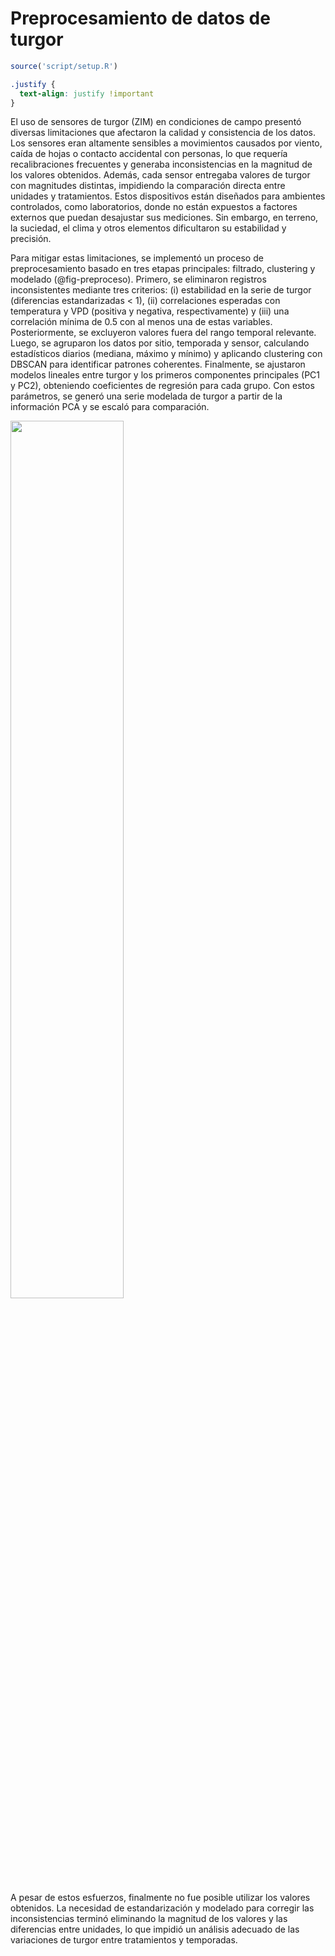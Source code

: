 # Preprocesamiento de datos de turgor

```r
source('script/setup.R')
```

```css
.justify {
  text-align: justify !important
}
```

::: justify
El uso de sensores de turgor (ZIM) en condiciones de campo presentó diversas limitaciones que afectaron la calidad y consistencia de los datos. Los sensores eran altamente sensibles a movimientos causados por viento, caída de hojas o contacto accidental con personas, lo que requería recalibraciones frecuentes y generaba inconsistencias en la magnitud de los valores obtenidos. Además, cada sensor entregaba valores de turgor con magnitudes distintas, impidiendo la comparación directa entre unidades y tratamientos. Estos dispositivos están diseñados para ambientes controlados, como laboratorios, donde no están expuestos a factores externos que puedan desajustar sus mediciones. Sin embargo, en terreno, la suciedad, el clima y otros elementos dificultaron su estabilidad y precisión.

Para mitigar estas limitaciones, se implementó un proceso de preprocesamiento basado en tres etapas principales: filtrado, clustering y modelado (@fig-preproceso). Primero, se eliminaron registros inconsistentes mediante tres criterios: (i) estabilidad en la serie de turgor (diferencias estandarizadas \< 1), (ii) correlaciones esperadas con temperatura y VPD (positiva y negativa, respectivamente) y (iii) una correlación mínima de 0.5 con al menos una de estas variables. Posteriormente, se excluyeron valores fuera del rango temporal relevante. Luego, se agruparon los datos por sitio, temporada y sensor, calculando estadísticos diarios (mediana, máximo y mínimo) y aplicando clustering con DBSCAN para identificar patrones coherentes. Finalmente, se ajustaron modelos lineales entre turgor y los primeros componentes principales (PC1 y PC2), obteniendo coeficientes de regresión para cada grupo. Con estos parámetros, se generó una serie modelada de turgor a partir de la información PCA y se escaló para comparación.

![](figuras/01_turgor_sensor/preproceso.png){#fig-preproceso width=60% .lightbox}

A pesar de estos esfuerzos, finalmente no fue posible utilizar los valores obtenidos. La necesidad de estandarización y modelado para corregir las inconsistencias terminó eliminando la magnitud de los valores y las diferencias entre unidades, lo que impidió un análisis adecuado de las variaciones de turgor entre tratamientos y temporadas.
:::
